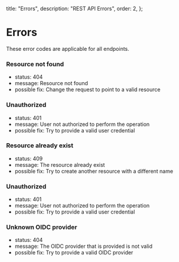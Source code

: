   title: "Errors",
  description: "REST API Errors",
  order: 2,
};

# Errors

These error codes are applicable for all endpoints.

### Resource not found

- status: 404
- message: Resource not found
- possible fix: Change the request to point to a valid resource

### Unauthorized

- status: 401
- message: User not authorized to perform the operation
- possible fix: Try to provide a valid user credential

### Resource already exist

- status: 409
- message: The resource already exist
- possible fix: Try to create another resource with a different name

### Unauthorized

- status: 401
- message: User not authorized to perform the operation
- possible fix: Try to provide a valid user credential

### Unknown OIDC provider

- status: 404
- message: The OIDC provider that is provided is not valid
- possible fix: Try to provide a valid OIDC provider
